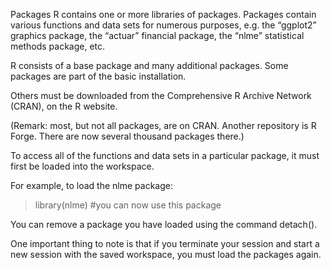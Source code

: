 Packages
R contains one or more libraries of packages. Packages contain various functions and data sets for numerous purposes, e.g. the “ggplot2” graphics package, the “actuar” financial package, the “nlme” statistical methods package, etc. 

R consists of a base package and many additional packages. Some packages are part of the basic installation. 

Others must be downloaded from the Comprehensive R Archive Network (CRAN), on the R website.

(Remark: most, but not all packages, are on CRAN. Another repository is R Forge. There are now several thousand packages there.)

To access all of the functions and data sets in a particular package, it must first be loaded into the workspace. 

For example, to load the nlme package:

> library(nlme)
> #you can now use this package

You can remove a package you have loaded using the command detach().

One important thing to note is that if you terminate your session and start a new session with the saved workspace, you must load the packages again.

 